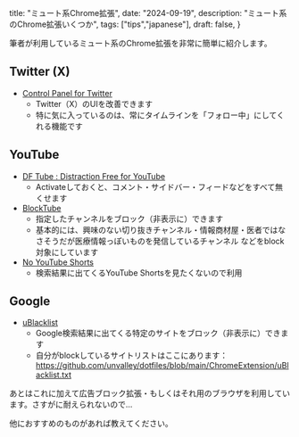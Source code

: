   title: "ミュート系Chrome拡張",
  date: "2024-09-19",
  description: "ミュート系のChrome拡張いくつか",
  tags: ["tips","japanese"],
  draft: false,
}


筆者が利用しているミュート系のChrome拡張を非常に簡単に紹介します。

## Twitter (X)

- [Control Panel for Twitter](https://chromewebstore.google.com/detail/control-panel-for-twitter/kpmjjdhbcfebfjgdnpjagcndoelnidfj)
  - Twitter（X）のUIを改善できます
  - 特に気に入っているのは、常にタイムラインを「フォロー中」にしてくれる機能です

## YouTube

- [DF Tube : Distraction Free for YouTube](https://chromewebstore.google.com/detail/df-tube-distraction-free/mjdepdfccjgcndkmemponafgioodelna)
  - Activateしておくと、コメント・サイドバー・フィードなどをすべて無くせます
- [BlockTube](https://chrome.google.com/webstore/detail/blocktube/bbeaicapbccfllodepmimpkgecanonai?hl=ja)
  - 指定したチャンネルをブロック（非表示に）できます 
  - 基本的には、興味のない切り抜きチャンネル・情報商材屋・医者ではなさそうだが医療情報っぽいものを発信しているチャンネル などをblock対象にしています
- [No YouTube Shorts](https://chromewebstore.google.com/detail/no-youtube-shorts/hjfkenebldkfgibelglepinlabpjfbll?hl=en)
  - 検索結果に出てくるYouTube Shortsを見たくないので利用

## Google

- [uBlacklist](https://chromewebstore.google.com/detail/ublacklist/pncfbmialoiaghdehhbnbhkkgmjanfhe)
  - Google検索結果に出てくる特定のサイトをブロック（非表示に）できます
  - 自分がblockしているサイトリストはここにあります：https://github.com/unvalley/dotfiles/blob/main/ChromeExtension/uBlacklist.txt

あとはこれに加えて広告ブロック拡張・もしくはそれ用のブラウザを利用しています。さすがに耐えられないので…

他におすすめのものがあれば教えてください。
